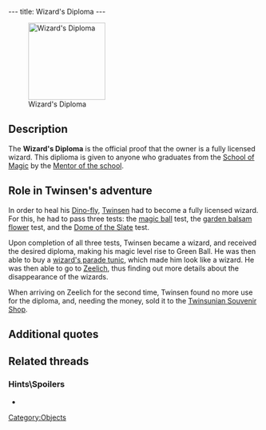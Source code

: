 ---
title: Wizard's Diploma
---

[[Image:Diploma.gif|right|154px|thumb|Wizard's Diploma]]

{{Quote|
Quote=Your diploma in magic has allowed you to reach the green ball level of magic.|
Character=Official description}}

==Description==
The '''Wizard's Diploma''' is the official proof that the owner is a fully licensed wizard. This diplioma is given to anyone who graduates from the [[School of Magic]] by the [[Mentor of the School of Magic|Mentor of the school]].

==Role in Twinsen's adventure==
In order to heal his [[Dino-fly]], [[Twinsen]] had to become a fully licensed wizard. For this, he had to pass three tests: the [[magic ball]] test, the [[garden balsam flower]] test, and the [[Dome of the Slate]] test.

Upon completion of all three tests, Twinsen became a wizard, and received the desired diploma, making his magic level rise to Green Ball. He was then able to buy a [[wizard's parade tunic]], which made him look like a wizard. He was then able to go to [[Zeelich]], thus finding out more details about the disappearance of the wizards.

When arriving on Zeelich for the second time, Twinsen found no more use for the diploma, and, needing the money, sold it to the [[Twinsunian Souvenir Shop]].

==Additional quotes==
{{Quote|
Quote=You can bring me the result of each test at your leisure, but I will give you your wizard's diploma and your new level of magic only after you succeed in all 3 tests.|
Character=Mentor of the School of Magic}}
{{Quote|
Quote=Bravo Twinsen. You now bear the title of wizard.|
Character=Mentor of the School of Magic}}
{{Quote|
Quote=You just received your wizard's diploma. Plus you just earned a new level of magic: green Ball.|
Character=When Twinsen received his diploma}}
{{Quote|
Quote=My dear sir, my goods are only available for fully licensed wizards.|
Character=[[Chedil Amiradoo]]}}
{{Quote|
Quote=I hold a wizard's diploma|
Character=Twinsen}}

==Related threads==
===Hints\Spoilers===
* {{thread|id=10415|title=LBA 2 Goofs}}

[[Category:Objects]]